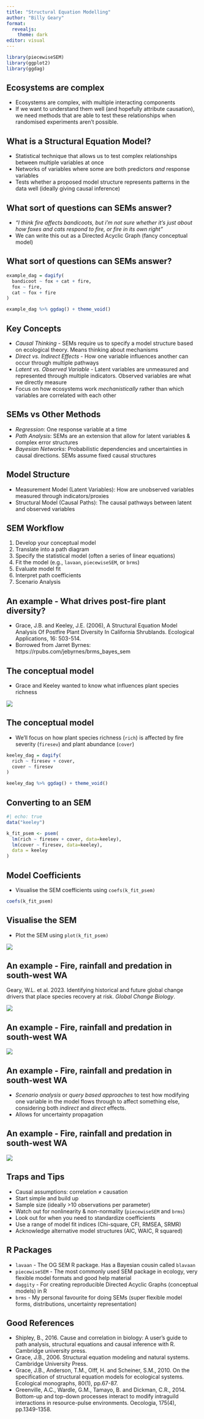 ```yaml
---
title: "Structural Equation Modelling"
author: "Billy Geary"
format: 
  revealjs:
    theme: dark
editor: visual
---
```


```r
library(piecewiseSEM)
library(ggplot2)
library(ggdag)
```

## Ecosystems are complex

-   Ecosystems are complex, with multiple interacting components
-   If we want to understand them well (and hopefully attribute causation), we need methods that are able to test these relationships when randomised experiments aren't possible.

## What is a Structural Equation Model?

-   Statistical technique that allows us to test complex relationships between multiple variables at once
-   Networks of variables where some are both predictors *and* response variables
-   Tests whether a proposed model structure represents patterns in the data well (ideally giving causal inference)

## What sort of questions can SEMs answer?

-   *"I think fire affects bandicoots, but i'm not sure whether it's just about how foxes and cats respond to fire, or fire in its own right"*
-   We can write this out as a Directed Acyclic Graph (fancy conceptual model)

## What sort of questions can SEMs answer?

```r
example_dag = dagify(
  bandicoot ~ fox + cat + fire,
  fox ~ fire,
  cat ~ fox + fire
) 

example_dag %>% ggdag() + theme_void()
```

## Key Concepts

-   *Causal Thinking* - SEMs require us to specify a model structure based on ecological theory. Means thinking about mechanisms
-   *Direct vs. Indirect Effects* - How one variable influences another can occur through multiple pathways
-   *Latent vs. Observed Variable* - Latent variables are unmeasured and represented through multiple indicators. Observed variables are what we directly measure
-   Focus on how ecosystems work *mechanistically* rather than which variables are correlated with each other

## SEMs vs Other Methods

-   *Regression*: One response variable at a time
-  *Path Analysis*: SEMs are an extension that allow for latent variables & complex error structures
-   *Bayesian Networks*: Probabilistic dependencies and uncertainties in causal directions. SEMs assume fixed causal structures

## Model Structure

-   Measurement Model (Latent Variables): How are unobserved variables measured through indicators/proxies
-   Structural Model (Causal Paths): The causal pathways between latent and observed variables

## SEM Workflow

1.  Develop your conceptual model
2.  Translate into a path diagram
3.  Specify the statistical model (often a series of linear equations)
4.  Fit the model (e.g., `lavaan`, `piecewiseSEM`, or `brms`)
5.  Evaluate model fit
6.  Interpret path coefficients
7.  Scenario Analysis

## An example - What drives post-fire plant diversity?

-   Grace, J.B. and Keeley, J.E. (2006), A Structural Equation Model Analysis Of Postfire Plant Diversity In California Shrublands. Ecological Applications, 16: 503-514.
-   Borrowed from Jarret Byrnes: https://rpubs.com/jebyrnes/brms_bayes_sem

## The conceptual model

-   Grace and Keeley wanted to know what influences plant species richness

![](keeley_causal_model.png){fig-align="center"}

## The conceptual model

-   We'll focus on how plant species richness (`rich`) is affected by fire severity (`firesev`) and plant abundance (`cover`)

```r
keeley_dag = dagify(
  rich ~ firesev + cover,
  cover ~ firesev
) 

keeley_dag %>% ggdag() + theme_void()

```

## Converting to an SEM

```r
#| echo: true
data("keeley")

k_fit_psem <- psem(
  lm(rich ~ firesev + cover, data=keeley),
  lm(cover ~ firesev, data=keeley),
  data = keeley
)
```

## Model Coefficients

-   Visualise the SEM coefficients using `coefs(k_fit_psem)`

```r
coefs(k_fit_psem)
```

## Visualise the SEM

-   Plot the SEM using `plot(k_fit_psem)`

![](keeley_sem_out.png){fig-align="center"}

## An example - Fire, rainfall and predation in south-west WA

Geary, W.L. et al. 2023. Identifying historical and future global change drivers that place species recovery at risk. *Global Change Biology*. 

![](upperwarren_diagram.jpg){fig-align="center"}

## An example - Fire, rainfall and predation in south-west WA

![](upperwarren_sem_result.jpg){fig-align="center"}

## An example - Fire, rainfall and predation in south-west WA

- *Scenario analysis* or *query based approaches* to test how modifying one variable in the model flows through to affect something else, considering both *indirect* and *direct* effects. 
- Allows for uncertainty propagation

## An example - Fire, rainfall and predation in south-west WA

![](upperwarren_scenario_analysis.jpg){fig-align="center"}

## Traps and Tips

-   Causal assumptions: correlation ≠ causation  
-   Start simple and build up
-   Sample size (ideally >10 observations per parameter)
-   Watch out for nonlinearity & non-normality (`piecewiseSEM` and `brms`)
-   Look out for when you need to standardize coefficients
-   Use a range of model fit indices (Chi-square, CFI, RMSEA, SRMR)
-   Acknowledge alternative model structures (AIC, WAIC, R squared)

## R Packages

-   `lavaan` - The OG SEM R package. Has a Bayesian cousin called `blavaan`
-   `piecewiseSEM` - The most commonly used SEM package in ecology, very flexible model formats and good help material
-   `daggity` - For creating reproducible Directed Acyclic Graphs (conceptual models) in R
-   `brms` - My personal favourite for doing SEMs (super flexible model forms, distributions, uncertainty representation)

## Good References

-   Shipley, B., 2016. Cause and correlation in biology: A user's guide to path analysis, structural equations and causal inference with R. Cambridge university press.
-   Grace, J.B., 2006. Structural equation modeling and natural systems. Cambridge University Press.
-   Grace, J.B., Anderson, T.M., Olff, H. and Scheiner, S.M., 2010. On the specification of structural equation models for ecological systems. Ecological monographs, 80(1), pp.67-87.
-   Greenville, A.C., Wardle, G.M., Tamayo, B. and Dickman, C.R., 2014. Bottom-up and top-down processes interact to modify intraguild interactions in resource-pulse environments. Oecologia, 175(4), pp.1349-1358.

